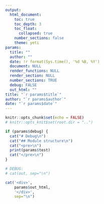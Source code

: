 ```yaml
---
output:
  html_document:
    toc: true
    toc_depth: 3
    toc_float: 
      collapsed: true
    number_sections: false
    theme: yeti
params:
  title: ""
  author: ""
  date: !r format(Sys.time(), '%d %B, %Y')
  document: NULL
  render_functions: NULL
  render_section: NULL
  number_sections: TRUE
  debug: FALSE
  out_html: ""
title: "`r params$title`"
author: "`r params$author`"
date: "`r params$date`"
---
```


<script type="text/javascript">
    $(document).ready(function() {
      $items = $('div#TOC li');
      $items.each(function(idx) {
        num_ul = $(this).parentsUntil('#TOC').length;
        $(this).css({'text-indent': num_ul * 10, 'padding-left': 0});
      });

    });
</script>

<style>
.main-container {
  max-width: 1240px;
  margin-left: auto;
  margin-right: auto;
}

#TOC {
  margin: 25px 0px 20px 0px;
}
@media (max-width: 768px) {
#TOC {
  position: relative;
  width: 100%;
}
}


.toc-content {
  padding-left: 30px;
  padding-right: 40px;
}

div.main-container {
  max-width: 1500px;
}

div.tocify {
  width: 40%;
  max-width: 360px;
  max-height: 85%;
}

@media (min-width: 768px) and (max-width: 991px) {
  div.tocify {
    width: 25%;
  }
}

@media (max-width: 767px) {
  div.tocify {
    width: 100%;
    max-width: none;
  }
}

.tocify ul, .tocify li {
  line-height: 20px;
}

.tocify-subheader .tocify-item {
  font-size: 0.90em;
  padding-left: 25px;
  text-indent: 0;
}

.tocify .list-group-item {
  border-radius: 0px;
}

</style>

```r
knitr::opts_chunk$set(echo = FALSE)
# knitr::opts_knit$set(root.dir = "..")
```


```r
if (params$debug) {
  cat("# Debug\n")
  cat("## Module structure\n")
  cat("<pre>\n")
  print(params$test)
  cat("</pre>\n")
}
```


```r
# DEBUG:
# cat(out, sep="\n")
```


```r
cat('<div>',
    params$out_html, 
    '</div>',
    sep="\n")
```


<!--
<script type="text/javascript">
  // When the document is fully rendered...
  $(document).ready(function() {
    // ...select all header elements...
    $('h1, h2, h3, h4, h5').each(function() {
      // ...and add an id to them corresponding to their 'titles'
      $(this).attr('id', $(this).html());
    });
  });
</script>
-->

